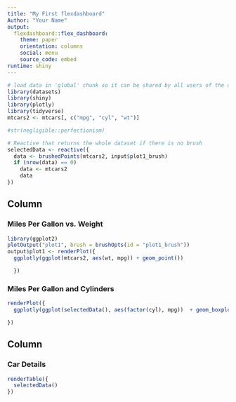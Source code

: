 ```yaml
---
title: "My First flexdashboard"
Author: "Your Name"
output: 
  flexdashboard::flex_dashboard:
    theme: paper
    orientation: columns
    social: menu
    source_code: embed
runtime: shiny
---
```


```r
# load data in 'global' chunk so it can be shared by all users of the dashboard
library(datasets)
library(shiny)
library(plotly)
library(tidyverse)
mtcars2 <- mtcars[, c("mpg", "cyl", "wt")]

#str(negligible::perfectionism)
```

```r
# Reactive that returns the whole dataset if there is no brush
selectedData <- reactive({
  data <- brushedPoints(mtcars2, input$plot1_brush)
  if (nrow(data) == 0)
    data <- mtcars2
    data
})

```

## Column {data-width="650"}

### Miles Per Gallon vs. Weight {data-width="600"}

```r
library(ggplot2)
plotOutput("plot1", brush = brushOpts(id = "plot1_brush"))
output$plot1 <- renderPlot({
  ggplotly(ggplot(mtcars2, aes(wt, mpg)) + geom_point())

  })
```

### Miles Per Gallon and Cylinders

```r
renderPlot({
  ggplotly(ggplot(selectedData(), aes(factor(cyl), mpg))  + geom_boxplot())

})
```

## Column {data-width="350"}

### Car Details {data-width="400"}

```r
renderTable({
  selectedData()
})
```
